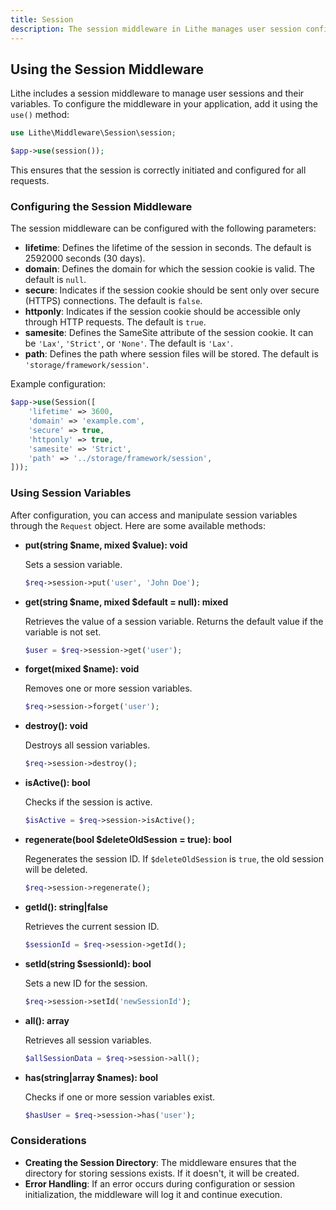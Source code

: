 ```yaml
---
title: Session  
description: The session middleware in Lithe manages user session configuration and control.  
---
```


## Using the Session Middleware

Lithe includes a session middleware to manage user sessions and their variables. To configure the middleware in your application, add it using the `use()` method:

```php
use Lithe\Middleware\Session\session;

$app->use(session());
```

This ensures that the session is correctly initiated and configured for all requests.

### Configuring the Session Middleware

The session middleware can be configured with the following parameters:

- **lifetime**: Defines the lifetime of the session in seconds. The default is 2592000 seconds (30 days).
- **domain**: Defines the domain for which the session cookie is valid. The default is `null`.
- **secure**: Indicates if the session cookie should be sent only over secure (HTTPS) connections. The default is `false`.
- **httponly**: Indicates if the session cookie should be accessible only through HTTP requests. The default is `true`.
- **samesite**: Defines the SameSite attribute of the session cookie. It can be `'Lax'`, `'Strict'`, or `'None'`. The default is `'Lax'`.
- **path**: Defines the path where session files will be stored. The default is `'storage/framework/session'`.

Example configuration:

```php
$app->use(Session([
    'lifetime' => 3600,
    'domain' => 'example.com',
    'secure' => true,
    'httponly' => true,
    'samesite' => 'Strict',
    'path' => '../storage/framework/session',
]));
```

### Using Session Variables

After configuration, you can access and manipulate session variables through the `Request` object. Here are some available methods:

- **put(string $name, mixed $value): void**

  Sets a session variable.

  ```php
  $req->session->put('user', 'John Doe');
  ```

- **get(string $name, mixed $default = null): mixed**

  Retrieves the value of a session variable. Returns the default value if the variable is not set.

  ```php
  $user = $req->session->get('user');
  ```

- **forget(mixed $name): void**

  Removes one or more session variables.

  ```php
  $req->session->forget('user');
  ```

- **destroy(): void**

  Destroys all session variables.

  ```php
  $req->session->destroy();
  ```

- **isActive(): bool**

  Checks if the session is active.

  ```php
  $isActive = $req->session->isActive();
  ```

- **regenerate(bool $deleteOldSession = true): bool**

  Regenerates the session ID. If `$deleteOldSession` is `true`, the old session will be deleted.

  ```php
  $req->session->regenerate();
  ```

- **getId(): string|false**

  Retrieves the current session ID.

  ```php
  $sessionId = $req->session->getId();
  ```

- **setId(string $sessionId): bool**

  Sets a new ID for the session.

  ```php
  $req->session->setId('newSessionId');
  ```

- **all(): array**

  Retrieves all session variables.

  ```php
  $allSessionData = $req->session->all();
  ```

- **has(string|array $names): bool**

  Checks if one or more session variables exist.

  ```php
  $hasUser = $req->session->has('user');
  ```

### Considerations

- **Creating the Session Directory**: The middleware ensures that the directory for storing sessions exists. If it doesn't, it will be created.
- **Error Handling**: If an error occurs during configuration or session initialization, the middleware will log it and continue execution.